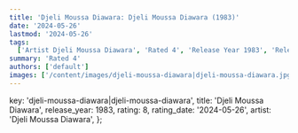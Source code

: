 ```yaml
---
title: 'Djeli Moussa Diawara: Djeli Moussa Diawara (1983)'
date: '2024-05-26'
lastmod: '2024-05-26'
tags:
  ['Artist Djeli Moussa Diawara', 'Rated 4', 'Release Year 1983', 'Release Decade 1980']
summary: 'Rated 4'
authors: ['default']
images: ['/content/images/djeli-moussa-diawara|djeli-moussa-diawara.jpg']
---
```


  key: 'djeli-moussa-diawara|djeli-moussa-diawara',
  title: 'Djeli Moussa Diawara',
  release_year: 1983,
  rating: 8,
  rating_date: '2024-05-26',
  artist: 'Djeli Moussa Diawara',
};

<MusicRating data={data} />
